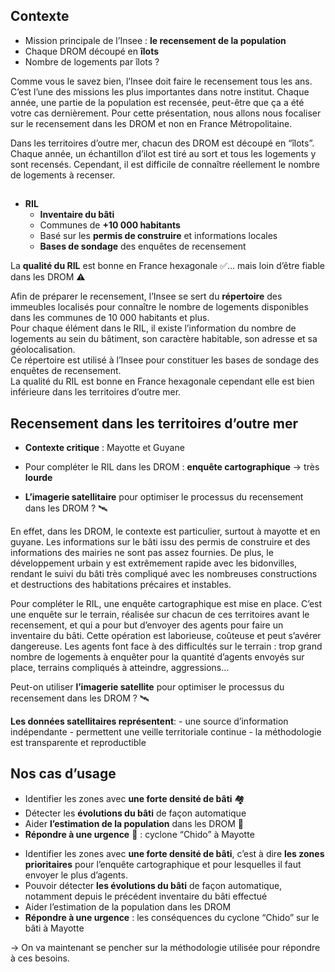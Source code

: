 ## Contexte

- Mission principale de l'Insee : [**le recensement de la population**]{.orange}
- Chaque DROM découpé en [**îlots**]{.blue2}
- Nombre de logements par îlots ?

::: notes
Comme vous le savez bien, l'Insee doit faire le recensement tous les ans. C'est l'une des missions les plus importantes dans notre institut. Chaque année, une partie de la population est recensée, peut-être que ça a été votre cas dernièrement. Pour cette présentation, nous allons nous focaliser sur le recensement dans les DROM et non en France Métropolitaine.

Dans les territoires d'outre mer, chacun des DROM est découpé en "îlots". Chaque année, un échantillon d'ilot est tiré au sort et tous les logements y sont recensés. Cependant, il est difficile de connaître réellement le nombre de logements à recenser.
:::

## 
-   [**RIL**]{.orange} 
    -   [**Inventaire du bâti**]{.blue2}
    -   Communes de [**+10 000 habitants**]{.orange}
    -   Basé sur les [**permis de construire**]{.blue2} et informations locales\
    -   [**Bases de sondage**]{.orange} des enquêtes de recensement

La [**qualité du RIL**]{.orange} est bonne en France hexagonale ✅... 
mais loin d'être fiable dans les DROM ⚠️

::: notes
Afin de préparer le recensement, l'Insee se sert du [**répertoire**]{.orange} des immeubles localisés pour connaître le nombre de logements disponibles dans les communes de 10 000 habitants et plus.\
Pour chaque élément dans le RIL, il existe l'information du nombre de logements au sein du bâtiment, son caractère habitable, son adresse et sa géolocalisation.\
Ce répertoire est utilisé à l'Insee pour constituer les bases de sondage des enquêtes de recensement.\
La qualité du RIL est bonne en France hexagonale cependant elle est bien inférieure dans les territoires d'outre mer.
:::

## Recensement dans les territoires d'outre mer

-   [**Contexte critique**]{.orange} : Mayotte et Guyane

-   Pour compléter le RIL dans les DROM : [**enquête cartographique**]{.blue2} → très [**lourde**]{.orange}

-   [**L'imagerie satellitaire**]{.blue2} pour optimiser le processus du recensement dans les DROM ? 🛰️

::: notes
En effet, dans les DROM, le contexte est particulier, surtout à mayotte et en guyane. Les informations sur le bâti issu des permis de construire et des informations des mairies ne sont pas assez fournies. De plus, le développement urbain y est extrêmement rapide avec les bidonvilles, rendant le suivi du bâti très compliqué avec les nombreuses constructions et destructions des habitations précaires et instables.

Pour compléter le RIL, une enquête cartographique est mise en place. C'est une enquête sur le terrain, réalisée sur chacun de ces territoires avant le recensement, et qui a pour but d'envoyer des agents pour faire un inventaire du bâti. Cette opération est laborieuse, coûteuse et peut s'avérer dangereuse. Les agents font face à des difficultés sur le terrain : trop grand nombre de logements à enquêter pour la quantité d'agents envoyés sur place, terrains compliqués à atteindre, aggressions...

Peut-on utiliser [**l'imagerie satellite**]{.orange} pour optimiser le processus du recensement dans les DROM ? 🛰️

[**Les données satellitaires représentent**]{.orange}: - une source d'information indépendante - permettent une veille territoriale continue - la méthodologie est transparente et reproductible
:::

## Nos cas d'usage

-   Identifier les zones avec [**une forte densité de bâti**]{.blue2} 🏘️\
-   Détecter les [**évolutions du bâti**]{.orange} de façon automatique\
-   Aider [**l'estimation de la population**]{.blue2} dans les DROM 👥\
-   [**Répondre à une urgence**]{.red2} 🚨 : cyclone "Chido" à Mayotte

::: notes
-   Identifier les zones avec [**une forte densité de bâti**]{.blue2}, c'est à dire [**les zones prioritaires**]{.blue2} pour l'enquête cartographique et pour lesquelles il faut envoyer le plus d'agents.
-   Pouvoir détecter [**les évolutions du bâti**]{.blue2} de façon automatique, notamment depuis le précédent inventaire du bâti effectué\
-   Aider l'estimation de la population dans les DROM\
-   [**Répondre à une urgence**]{.red2} : les conséquences du cyclone "Chido" sur le bâti à Mayotte

-> On va maintenant se pencher sur la méthodologie utilisée pour répondre à ces besoins.
:::